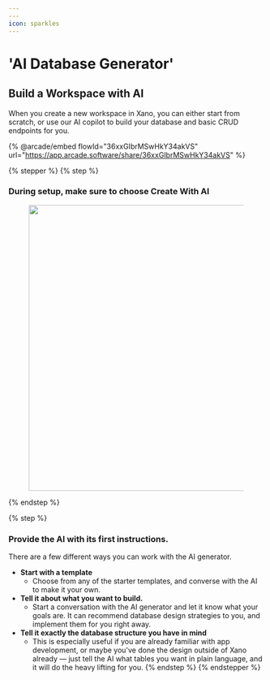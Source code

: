 ```yaml
---
---
icon: sparkles
---
```


# 'AI Database Generator'

## Build a Workspace with AI

When you create a new workspace in Xano, you can either start from scratch, or use our AI copilot to build your database and basic CRUD endpoints for you.

{% @arcade/embed flowId="36xxGIbrMSwHkY34akVS" url="https://app.arcade.software/share/36xxGIbrMSwHkY34akVS" %}



{% stepper %}
{% step %}
### During setup, make sure to choose Create With AI

<figure><img src="..//assets/CleanShot 2025-01-15 at 16.12.11.png" alt="" width="563" /><figcaption></figcaption></figure>
{% endstep %}

{% step %}
### Provide the AI with its first instructions.

There are a few different ways you can work with the AI generator.

* **Start with a template**
  * Choose from any of the starter templates, and converse with the AI to make it your own.
* **Tell it about what you want to build.**
  * Start a conversation with the AI generator and let it know what your goals are. It can recommend database design strategies to you, and implement them for you right away.
* **Tell it exactly the database structure you have in mind**
  * This is especially useful if you are already familiar with app development, or maybe you've done the design outside of Xano already — just tell the AI what tables you want in plain language, and it will do the heavy lifting for you.
{% endstep %}
{% endstepper %}